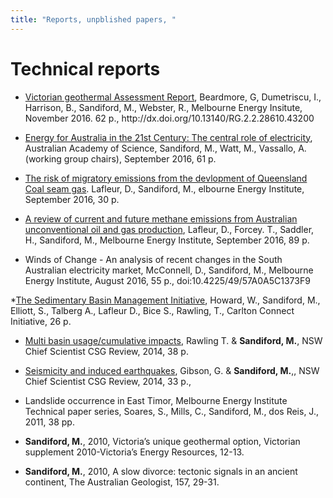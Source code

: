 ```yaml
---
title: "Reports, unpblished papers, "
---
```


# Technical reports


* [Victorian geothermal Assessment Report](https://www.researchgate.net/profile/Graeme_Beardsmore/publication/333773876_Victorian_Geothermal_Assessment_Report_2016/links/5d0322c092851c874c650614/Victorian-Geothermal-Assessment-Report-2016.pdf), Beardmore, G, Dumetriscu, I., Harrison, B., Sandiford, M., Webster, R.,  Melbourne Energy Insitute, November 2016. 62 p., http://dx.doi.org/10.13140/RG.2.2.28610.43200

* [Energy for Australia in the 21st Century: The central role of electricity](https://www.science.org.au/files/userfiles/support/reports-and-plans/2016/future-science-energy-report.pdf), Australian Academy of Science,  Sandiford, M., Watt, M.,  Vassallo, A. (working group chairs), September 2016, 61 p.

* [The risk of migratory emissions from the devlopment of Queensland Coal seam gas](http://climatecollege.unimelb.edu.au/risk-migratory-methane-emissions-resulting-development-queensland-coal-seam-gas). Lafleur, D., Sandiford, M.,  elbourne Energy Institute, September 2016, 30 p.

* [A review of current and future methane emissions from Australian unconventional oil and gas production](http://www.tai.org.au/sites/defualt/files/MEI%20Review%20of%20Methane%20Emissions%20-%2026%20October%202016.pdf), Lafleur, D., Forcey. T., Saddler, H., Sandiford, M., Melbourne Energy Institute, September 2016,  89 p.

* Winds of Change - An analysis of recent changes in the South Australian electricity market, McConnell, D., Sandiford, M.,   Melbourne Energy Institute, 
 August 2016, 55 p.,  doi:10.4225/49/57A0A5C1373F9
 
 
 

*[ The Sedimentary Basin Management Initiative](https://www.carltonconnect.com.au/wp-content/uploads/2016/01/SBMI-Position-Analysis.pdf), Howard, W.,  Sandiford, M., Elliott, S.,   Talberg A., Lafleur D., Bice S.,   Rawling, T., Carlton Connect Initiative, 26 p.

* [Multi basin usage/cumulative impacts](http://www.chiefscientist.nsw.gov.au/__data/assets/pdf_file/0015/31614/Multi-basin-usage-and-cumulative-impact-background-paper_Rawling-and-Sandiford.pdf), Rawling T. \& __Sandiford, M.__,  NSW Chief Scientist CSG Review, 2014, 38  p. 

*  [Seismicity and induced earthquakes](http://www.chiefscientist.nsw.gov.au/__data/assets/pdf_file/0017/31616/Seismicity-and-induced-earthquakes_Gibson-and-Sandiford.pdf), Gibson, G. \& __Sandiford, M.__,, NSW Chief Scientist CSG Review, 2014,  33 p.,


* Landslide occurrence in East Timor, Melbourne Energy Institute Technical paper series, Soares, S., Mills, C., Sandiford, M., dos Reis, J., 2011, 38 pp.

 *	__Sandiford, M.__, 2010, Victoria's unique geothermal option, Victorian supplement 2010-Victoria's Energy Resources, 12-13.
*	__Sandiford, M.__, 2010, A slow divorce: tectonic signals in an ancient continent, The Australian Geologist, 157, 29-31.
 
